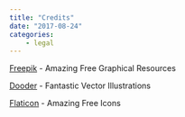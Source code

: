 ```yaml
---
title: "Credits"
date: "2017-08-24"
categories:
    - legal
---
```


[Freepik](http://www.freepik.com) - Amazing Free Graphical Resources

[Dooder](http://www.freepik.com/dooder) - Fantastic Vector Illustrations

[Flaticon](https://www.flaticon.com) - Amazing Free Icons
